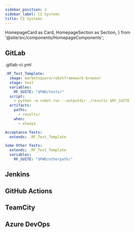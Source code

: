 ```yaml
---
sidebar_position: 2
sidebar_label: CI Systems
title: CI Systems
---
```


  HomepageCard as Card,
  HomepageSection as Section,
} from '@site/src/components/HomepageComponents';

 <Section title="CI Systems">
            <Card
              title="GitLab"
              description="The One DevOps Platform"
              to="/docs/using_rf_in_ci_systems/ci#gitlab"
            />
            <Card
              title="Jenkins"
              description="An open source automation server which enables developers around the world to reliably build, test, and deploy their software"
              to="/docs/using_rf_in_ci_systems/ci#jenkins"
            />
            <Card
              title="GitHub Actions"
              description="Automate, customize, and execute your software development workflows right in your repository with GitHub Actions."
              to="/docs/using_rf_in_ci_systems/ci#github-actions"
            />
            <Card
              title="Azure DevOps"
              description="Plan smarter, collaborate better, and ship faster with a set of modern dev services"
              to="/docs/using_rf_in_ci_systems/ci#azure-devops"
            />
            <Card
              title="TeamCity"
              description="TeamCity is a continuous integration server that integrates with all major IDEs, version control and issue tracking systems"
              to="/docs/using_rf_in_ci_systems/ci#teamcity"
            />
          </Section>

## GitLab

.gitlab-ci.yml

```yaml
.RF_Test_Template:
  image: marketsquare/robotframework-browser
  stage: test
  variables:
    RF_SUITE: "$PWD/tests/"
  script:
    - python -m robot.run --outputdir ./results $RF_SUITE
  artifacts:
    paths:
      - results/
    when:
      - always

Acceptance Tests:
  extends: .RF_Test_Template

Some Other Tests:
  extends: .RF_Test_Template
  variables:
    RF_SUITE: "$PWD/otherpath/"
```

## Jenkins

## GitHub Actions

## TeamCity

## Azure DevOps